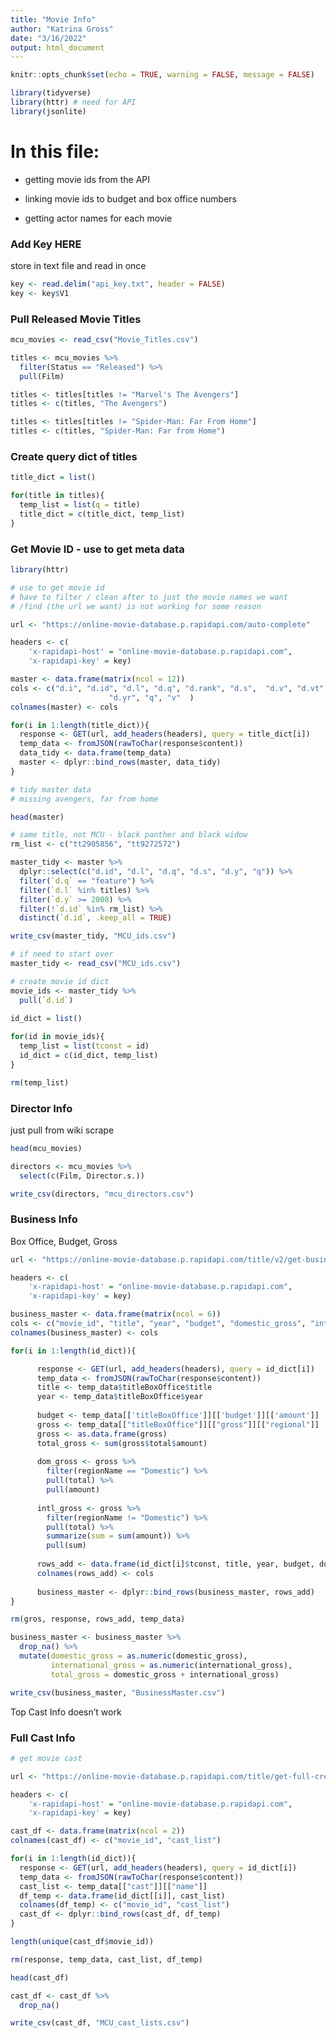 ```yaml
---
title: "Movie Info"
author: "Katrina Gross"
date: "3/16/2022"
output: html_document
---
```


```r
knitr::opts_chunk$set(echo = TRUE, warning = FALSE, message = FALSE)
```

```r
library(tidyverse)
library(httr) # need for API
library(jsonlite)
```

# In this file:

- getting movie ids from the API

- linking movie ids to budget and box office numbers

- getting actor names for each movie

### Add Key HERE
store in text file and read in once
```r
key <- read.delim("api_key.txt", header = FALSE)
key <- key$V1
```


### Pull Released Movie Titles

```r
mcu_movies <- read_csv("Movie_Titles.csv")

titles <- mcu_movies %>%
  filter(Status == "Released") %>%
  pull(Film)

titles <- titles[titles != "Marvel's The Avengers"]
titles <- c(titles, "The Avengers")

titles <- titles[titles != "Spider-Man: Far From Home"]
titles <- c(titles, "Spider-Man: Far from Home")
```

### Create query dict of titles

```r
title_dict = list()

for(title in titles){
  temp_list = list(q = title)
  title_dict = c(title_dict, temp_list)
}

```

### Get Movie ID - use to get meta data

```r
library(httr)

# use to get movie id
# have to filter / clean after to just the movie names we want
# /find (the url we want) is not working for some reason

url <- "https://online-movie-database.p.rapidapi.com/auto-complete"

headers <- c(
    'x-rapidapi-host' = "online-movie-database.p.rapidapi.com",
    'x-rapidapi-key' = key)

master <- data.frame(matrix(ncol = 12))
cols <- c("d.i", "d.id", "d.l", "d.q", "d.rank", "d.s",  "d.v", "d.vt", "d.y",  
                      "d.yr", "q", "v"  )
colnames(master) <- cols

for(i in 1:length(title_dict)){
  response <- GET(url, add_headers(headers), query = title_dict[i])
  temp_data <- fromJSON(rawToChar(response$content))
  data_tidy <- data.frame(temp_data)
  master <- dplyr::bind_rows(master, data_tidy)
}

```

```r
# tidy master data
# missing avengers, far from home

head(master)

# same title, not MCU - black panther and black widow
rm_list <- c("tt2905856", "tt9272572")

master_tidy <- master %>%
  dplyr::select(c("d.id", "d.l", "d.q", "d.s", "d.y", "q")) %>%
  filter(`d.q` == "feature") %>%
  filter(`d.l` %in% titles) %>%
  filter(`d.y` >= 2008) %>%
  filter(!`d.id` %in% rm_list) %>%
  distinct(`d.id`, .keep_all = TRUE)

write_csv(master_tidy, "MCU_ids.csv")

```

```r

# if need to start over
master_tidy <- read_csv("MCU_ids.csv")

# create movie id dict
movie_ids <- master_tidy %>%
  pull(`d.id`)
  
id_dict = list()

for(id in movie_ids){
  temp_list = list(tconst = id)
  id_dict = c(id_dict, temp_list)
}

rm(temp_list)
```

### Director Info
just pull from wiki scrape

```r

head(mcu_movies)

directors <- mcu_movies %>%
  select(c(Film, Director.s.))

write_csv(directors, "mcu_directors.csv")

```

### Business Info
Box Office, Budget, Gross

```r
url <- "https://online-movie-database.p.rapidapi.com/title/v2/get-business"

headers <- c(
    'x-rapidapi-host' = "online-movie-database.p.rapidapi.com",
    'x-rapidapi-key' = key)

business_master <- data.frame(matrix(ncol = 6))
cols <- c("movie_id", "title", "year", "budget", "domestic_gross", "international_gross")
colnames(business_master) <- cols

for(i in 1:length(id_dict)){

      response <- GET(url, add_headers(headers), query = id_dict[i])
      temp_data <- fromJSON(rawToChar(response$content))
      title <- temp_data$titleBoxOffice$title
      year <- temp_data$titleBoxOffice$year
      
      budget <- temp_data[['titleBoxOffice']][['budget']][['amount']]
      gross <- temp_data[["titleBoxOffice"]][["gross"]][["regional"]]
      gross <- as.data.frame(gross)
      total_gross <- sum(gross$total$amount)
      
      dom_gross <- gross %>%
        filter(regionName == "Domestic") %>%
        pull(total) %>%
        pull(amount)
      
      intl_gross <- gross %>%
        filter(regionName != "Domestic") %>%
        pull(total) %>%
        summarize(sum = sum(amount)) %>%
        pull(sum)
      
      rows_add <- data.frame(id_dict[i]$tconst, title, year, budget, dom_gross, intl_gross)
      colnames(rows_add) <- cols
      
      business_master <- dplyr::bind_rows(business_master, rows_add)
}

rm(gros, response, rows_add, temp_data)

business_master <- business_master %>%
  drop_na() %>%
  mutate(domestic_gross = as.numeric(domestic_gross),
         international_gross = as.numeric(international_gross),
         total_gross = domestic_gross + international_gross)

write_csv(business_master, "BusinessMaster.csv")
```

Top Cast Info doesn't work

### Full Cast Info

```r
# get movie cast

url <- "https://online-movie-database.p.rapidapi.com/title/get-full-credits"

headers <- c(
    'x-rapidapi-host' = "online-movie-database.p.rapidapi.com",
    'x-rapidapi-key' = key)

cast_df <- data.frame(matrix(ncol = 2))
colnames(cast_df) <- c("movie_id", "cast_list")

for(i in 1:length(id_dict)){
  response <- GET(url, add_headers(headers), query = id_dict[i])
  temp_data <- fromJSON(rawToChar(response$content))
  cast_list <- temp_data[["cast"]][["name"]]
  df_temp <- data.frame(id_dict[[i]], cast_list)
  colnames(df_temp) <- c("movie_id", "cast_list")
  cast_df <- dplyr::bind_rows(cast_df, df_temp)
}

length(unique(cast_df$movie_id))

rm(response, temp_data, cast_list, df_temp)
```

```r

head(cast_df)

cast_df <- cast_df %>%
  drop_na()

write_csv(cast_df, "MCU_cast_lists.csv")

```


